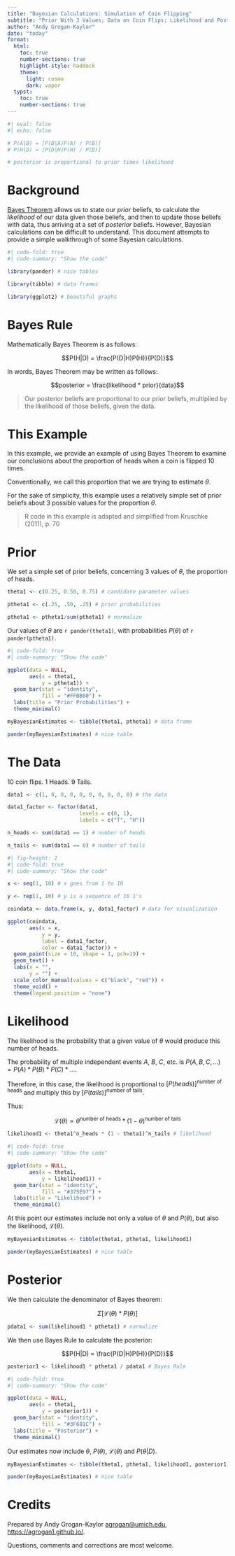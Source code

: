 ```yaml
---
title: "Bayesian Calculations: Simulation of Coin Flipping"
subtitle: "Prior With 3 Values; Data on Coin Flips; Likelihood and Posterior"
author: "Andy Grogan-Kaylor"
date: "today"
format:
  html:
    toc: true
    number-sections: true
    highlight-style: haddock
    theme:
      light: cosmo
      dark: vapor
  typst:
    toc: true
    number-sections: true
---
```


```r
#| eval: false
#| echo: false

# P(A|B) = [P(B|A)P(A) / P(B)]
# P(H|D) = [P(D|H)P(H) / P(D)]

# posterior is proportional to prior times likelihood

```

# Background

[Bayes Theorem](../Bayes-Theorem/Bayes-Theorem.html) allows us to state our *prior* beliefs, to calculate the *likelihood* of our data given those beliefs, and then to update those beliefs with data, thus arriving at a set of *posterior* beliefs.  However, Bayesian calculations can be difficult to understand. This document attempts to provide a simple walkthrough of some Bayesian calculations.

```r
#| code-fold: true
#| code-summary: "Show the code"

library(pander) # nice tables

library(tibble) # data frames

library(ggplot2) # beautiful graphs

```


# Bayes Rule

Mathematically Bayes Theorem is as follows:

$$P(H|D) = \frac{P(D|H)P(H)}{P(D)}$$ 

In words, Bayes Theorem may be written as follows:

$$posterior = \frac{likelihood * prior}{data}$$

> Our posterior beliefs are proportional to our prior beliefs, multiplied by the likelihood of those beliefs, given the data.

# This Example

In this example, we provide an example of using Bayes Theorem to examine our conclusions about the proportion of heads when a coin is flipped 10 times. 

Conventionally, we call this proportion that we are trying to estimate $\theta$.

For the sake of simplicity, this example uses a relatively simple set of prior beliefs about 3 possible values for the proportion $\theta$.

> R code in this example is adapted and simplified  from Kruschke (2011), p. 70

# Prior

We set a simple set of prior beliefs, concerning 3 values of $\theta$, the proportion of heads.

```r

theta1 <- c(0.25, 0.50, 0.75) # candidate parameter values

ptheta1 <- c(.25, .50, .25) # prior probabilities

ptheta1 <- ptheta1/sum(ptheta1) # normalize

```

Our values of $\theta$ are `r pander(theta1)`, with probabilities $P(\theta)$ of `r pander(ptheta1)`.

```r
#| code-fold: true
#| code-summary: "Show the code"

ggplot(data = NULL,
       aes(x = theta1,
           y = ptheta1)) +
  geom_bar(stat = "identity", 
           fill = "#FFBB00") +
  labs(title = "Prior Probabilities") +
  theme_minimal()

```

```r

myBayesianEstimates <- tibble(theta1, ptheta1) # data frame

pander(myBayesianEstimates) # nice table

```

# The Data

10 coin flips. 1 Heads. 9 Tails.

```r

data1 <- c(1, 0, 0, 0, 0, 0, 0, 0, 0, 0) # the data

data1_factor <- factor(data1,
                       levels = c(0, 1),
                       labels = c("T", "H"))

```

```r

n_heads <- sum(data1 == 1) # number of heads

n_tails <- sum(data1 == 0) # number of tails

```

```r
#| fig-height: 2
#| code-fold: true
#| code-summary: "Show the code"

x <- seq(1, 10) # x goes from 1 to 10

y <- rep(1, 10) # y is a sequence of 10 1's

coindata <- data.frame(x, y, data1_factor) # data for visualization

ggplot(coindata,
       aes(x = x,
           y = y,
           label = data1_factor,
           color = data1_factor)) +
  geom_point(size = 10, shape = 1, pch=19) +
  geom_text() +
  labs(x = "",
       y = "") +
  scale_color_manual(values = c("black", "red")) +
  theme_void() +
  theme(legend.position = "none")

```

# Likelihood

The likelihood is the probability that a given value of $\theta$ would produce this number of heads.

The probability of multiple independent events $A$, $B$, $C$, etc. is $P(A,B,C, ...) = P(A) * P(B) * P(C) * ...$.

Therefore, in this case, the likelihood is proportional to $[P(heads)]^{\text{number of heads}}$ and multiply this by $[P(tails)]^{\text{number of tails}}$. 

Thus:

$$\mathcal{L}(\theta) \propto \theta^{\text{number of heads}} * (1-\theta)^{\text{number of tails}}$$

```r

likelihood1 <- theta1^n_heads * (1 - theta1)^n_tails # likelihood

```

```r
#| code-fold: true
#| code-summary: "Show the code"

ggplot(data = NULL,
       aes(x = theta1,
           y = likelihood1)) +
  geom_bar(stat = "identity", 
           fill = "#375E97") +
  labs(title = "Likelihood") +
  theme_minimal()

```

At this point our estimates include not only a value of $\theta$ and $P(\theta)$, but also the likelihood, $\mathcal{L}(\theta)$.

```r

myBayesianEstimates <- tibble(theta1, ptheta1, likelihood1)

pander(myBayesianEstimates) # nice table

```

# Posterior

We then calculate the denominator of Bayes theorem:  

$$\Sigma [\mathcal{L}(\theta) * P(\theta)]$$

```r

pdata1 <- sum(likelihood1 * ptheta1) # normalize

```

We then use Bayes Rule to calculate the posterior:

$$P(H|D) = \frac{P(D|H)P(H)}{P(D)}$$ 

```r

posterior1 <- likelihood1 * ptheta1 / pdata1 # Bayes Rule

```

```r
#| code-fold: true
#| code-summary: "Show the code"

ggplot(data = NULL,
       aes(x = theta1,
           y = posterior1)) +
  geom_bar(stat = "identity", 
           fill = "#3F681C") +
  labs(title = "Posterior") +
  theme_minimal()

```

Our estimates now include $\theta$, $P(\theta)$, $\mathcal{L}(\theta)$ and $P(\theta | D)$.

```r

myBayesianEstimates <- tibble(theta1, ptheta1, likelihood1, posterior1)

pander(myBayesianEstimates) # nice table

```

# Credits

Prepared by Andy Grogan-Kaylor [agrogan@umich.edu](agrogan@umich.edu), [https://agrogan1.github.io/](https://agrogan1.github.io/).

Questions, comments and corrections are most welcome.



